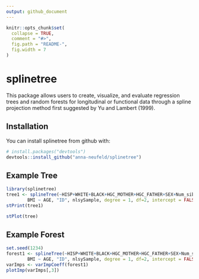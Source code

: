 ```yaml
---
output: github_document
---
```


<!-- README.md is generated from README.Rmd. Please edit that file -->

```r
knitr::opts_chunk$set(
  collapse = TRUE,
  comment = "#>",
  fig.path = "README-",
  fig.width = 7
)
```

# splinetree

This package allows users to create, visualize, and evaluate regression trees and random forests for longitudinal or functional data through a spline projection method first suggested by Yu and Lambert (1999). 

## Installation

You can install splinetree from github with:

```r
# install.packages("devtools")
devtools::install_github("anna-neufeld/splinetree")
```

## Example Tree

```r
library(splinetree)
tree1 <- splineTree(~HISP+WHITE+BLACK+HGC_MOTHER+HGC_FATHER+SEX+Num_sibs, 
        BMI ~ AGE, "ID", nlsySample, degree = 1, df=2, intercept = FALSE, cp = 0.005)
stPrint(tree1)
```

```r
stPlot(tree)
```

## Example Forest
```r
set.seed(1234)
forest1 <- splineTree(~HISP+WHITE+BLACK+HGC_MOTHER+HGC_FATHER+SEX+Num_sibs, 
        BMI ~ AGE, "ID", nlsySample, degree = 1, df=2, intercept = FALSE, ntree=50, prob=1/2)
varImps <- varImpCoeff(forest1)
plotImp(varImps[,3])
```
